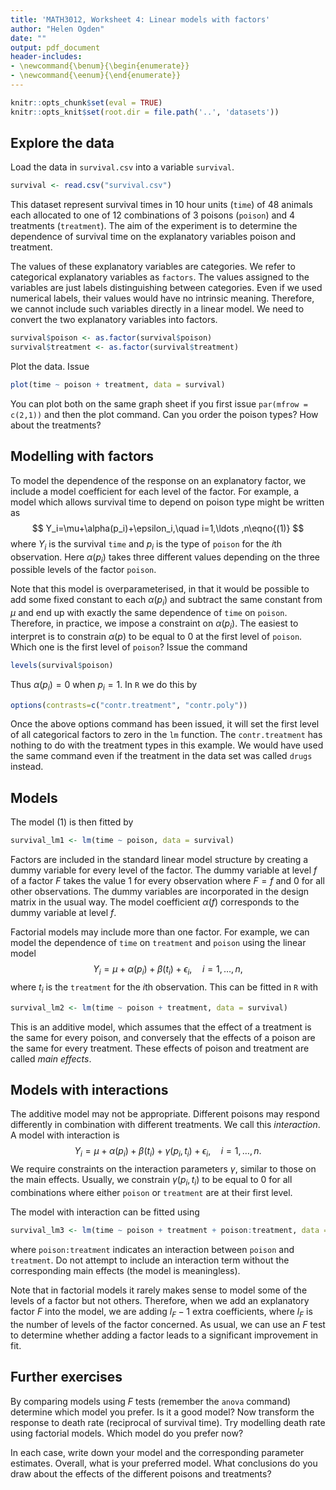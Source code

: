 ```yaml
---
title: 'MATH3012, Worksheet 4: Linear models with factors'
author: "Helen Ogden"
date: ""
output: pdf_document
header-includes:
- \newcommand{\benum}{\begin{enumerate}}
- \newcommand{\eenum}{\end{enumerate}}
---
```



```r
knitr::opts_chunk$set(eval = TRUE)
knitr::opts_knit$set(root.dir = file.path('..', 'datasets'))
```

## Explore the data

Load the data in `survival.csv` into a variable `survival`.
```r
survival <- read.csv("survival.csv")
```

This dataset represent survival times in 10 hour units (`time`) of 48
animals each allocated to one of 12 combinations of 3 poisons (`poison`)
and 4 treatments (`treatment`).
The aim of the experiment is to determine the dependence of survival time
on the explanatory variables poison and treatment.

The values of these explanatory variables are categories.
We refer to categorical explanatory variables as `factors`.
The values assigned to the variables are just labels distinguishing
between categories.
Even if we used numerical labels, their values would have no
intrinsic meaning. Therefore, we cannot include such variables directly
in a linear model. We need to convert the two explanatory variables into
factors.
```r
survival$poison <- as.factor(survival$poison)
survival$treatment <- as.factor(survival$treatment)
```

Plot the data. Issue 
```r
plot(time ~ poison + treatment, data = survival)
```
You can plot both on the same
graph sheet if you first issue `par(mfrow = c(2,1))` and then the plot command.
Can you order the poison types? How about the treatments?

## Modelling with factors

To model the dependence of the response on an explanatory factor,
we include a model coefficient for each level of the factor.
For example,  a model which allows survival time  to depend on poison type
might be written as
$$
Y_i=\mu+\alpha(p_i)+\epsilon_i,\quad i=1,\ldots ,n\eqno{(1)}
$$
where $Y_i$ is the survival `time` and $p_i$ is the type of `poison` for the $i$th observation.
Here $\alpha(p_i)$ takes three different values depending on the three possible
levels of the factor `poison`.

Note that this model is overparameterised, in that it would be possible
to add some fixed constant to each $\alpha(p_i)$ and subtract the same
constant from $\mu$ and end up with exactly the same dependence of  `time` on `poison`.
Therefore, in practice, we impose a constraint on
$\alpha(p_i)$. The easiest to interpret is to constrain $\alpha(p)$ to be equal to 0
at the first  level of `poison`.  Which one is the first level of `poison`? Issue the command
```r
levels(survival$poison)
```
Thus $\alpha(p_i)=0$ when $p_i=1$.
In `R` we do this by
```r
options(contrasts=c("contr.treatment", "contr.poly"))
```

Once the above options command has been issued, it will set the first level of
all categorical factors to zero in the `lm` function.  The `contr.treatment`
has nothing to do with the treatment types in this example.
We would have used the same command even if the treatment in the data set
was called `drugs` instead.


## Models

The model $(1)$ is then fitted by
```r
survival_lm1 <- lm(time ~ poison, data = survival)
```
Factors are included in the standard linear model structure by
creating a dummy variable for every level of the factor. The dummy variable
at level $f$ of a factor $F$ takes the value 1 for every observation
where $F=f$ and 0 for all other observations.
The dummy variables are incorporated in the design matrix in the usual way.
The model coefficient $\alpha(f)$ corresponds to the dummy variable
at level $f$.

Factorial models may include more than one factor.
For example, we can model the dependence of `time` on `treatment` and `poison`
using the linear model
$$
Y_i=\mu+\alpha(p_i)+\beta(t_i)+\epsilon_i,\quad i=1,\ldots ,n,
$$
where $t_i$ is the `treatment` for the $i$th observation.
This can be fitted in `R` with
```r
survival_lm2 <- lm(time ~ poison + treatment, data = survival)
```

This is an additive model, which assumes that the effect of a treatment is
the same for every poison, and conversely that the
effects of a poison are the same for every treatment.
These effects of poison and treatment are called *main effects*.

## Models with interactions

The additive model may not be appropriate.
Different poisons may respond differently in
combination with different treatments.
We call this *interaction*.
A model with interaction is
$$
Y_i=\mu+\alpha(p_i)+\beta(t_i)+\gamma(p_i,t_i)+\epsilon_i,\quad i=1,\ldots ,n.
$$
We require constraints on the interaction parameters $\gamma$, similar to those
on the main effects.
Usually, we constrain $\gamma(p_i,t_i)$ to be equal to 0 for all combinations
where either `poison` or `treatment` are at their first level.

The model with interaction can be fitted using
```r
survival_lm3 <- lm(time ~ poison + treatment + poison:treatment, data = survival)
```

where `poison:treatment` indicates an interaction between `poison` and `treatment`.
Do not attempt to include an interaction term without the
corresponding main effects (the model is meaningless).

Note that in factorial models it rarely makes sense to model some
of the levels of a factor but not others. Therefore, when we add
an explanatory factor $F$ into the model, we are adding $l_F-1$
extra coefficients, where $l_F$ is the number of levels of
the factor concerned.
As usual, we can use an $F$ test to determine whether adding a factor leads
to a significant improvement in fit.

## Further exercises

\benum
\item By comparing models using $F$ tests (remember the `anova`
command) determine which model you prefer. Is it a good model?
\item
Now transform the response to death rate (reciprocal of
survival time). Try modelling death rate using factorial models.
Which model do you prefer now?
\item
In each case, write down your model and the corresponding
parameter estimates. Overall, what is your preferred model.
What conclusions do you draw about the effects of
the different poisons and treatments?
\eenum
